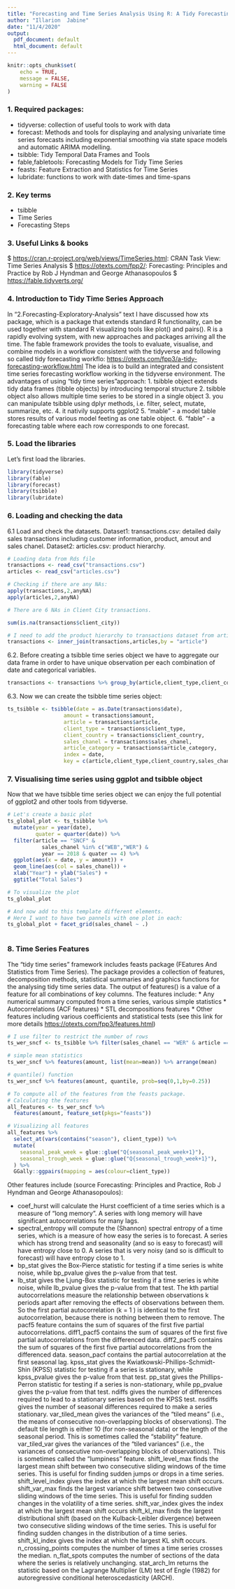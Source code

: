---
title: "Forecasting and Time Series Analysis Using R: A Tidy Forecasting Exploratory Analysis"
author: "Illarion  Jabine"
date: "11/4/2020"
output:
  pdf_document: default
  html_document: default
---

```{r setup, include=FALSE}
knitr::opts_chunk$set(
	echo = TRUE,
	message = FALSE,
	warning = FALSE
)
```


### 1. Required packages:

* tidyverse: collection of useful tools to work with data
* forecast: Methods and tools for displaying and analysing univariate time series forecasts including exponential smoothing via state space models and automatic ARIMA modelling.
* tsibble: Tidy Temporal Data Frames and Tools
* fable,fabletools: Forecasting Models for Tidy Time Series
* feasts: Feature Extraction and Statistics for Time Series
* lubridate: functions to work with date-times and time-spans


### 2. Key terms
 * tsibble 
 * Time Series
 * Forecasting Steps

### 3. Useful Links & books
 $ <https://cran.r-project.org/web/views/TimeSeries.html>: CRAN Task View: Time Series Analysis
 $ <https://otexts.com/fpp2/>: Forecasting: Principles and Practice by Rob J Hyndman and George Athanasopoulos
 $ <https://fable.tidyverts.org/>
 
### 4. Introduction to Tidy Time Series Approach

In "2.Forecasting-Exploratory-Analysis" text I have discussed how xts package, which is a package that extends standard R functionality, can be used together with standard R visualizing tools like plot() and pairs().
R is a rapidly evolving system, with new approaches and packages arriving all the time.
The fable framework provides the tools to evaluate, visualise, and combine models in a workflow consistent with the tidyverse and following so called tidy forecasting workflo: <https://otexts.com/fpp3/a-tidy-forecasting-workflow.html>
The idea is to build an integrated and consistent time series forecasting workflow working in the tidyverse environment. 
The advantages of using "tidy time series"approach:
 1. tsibble object extends tidy data frames (tibble objects) by introducing temporal structure
 2. tsibble object also allows multiple time series to be stored in a single object
 3. you can manipulate tsibble using dplyr methods, i.e. filter, select, mutate, summarize, etc.
 4. it nativily supports ggplot2
 5. "mable" - a model table stores results of various model feeting as one table object.
 6. "fable" - a forecasting table where each row corresponds to one forecast. 

### 5. Load the libraries
Let's first load the libraries.
```{r loading packages, message=FALSE, warning=FALSE}
library(tidyverse)
library(fable)
library(forecast)
library(tsibble)
library(lubridate)
```

### 6. Loading and checking the data

 6.1 Load and check the datasets.
  Dataset1: transactions.csv: detailed daily sales transactions including customer   information, product, amout and sales chanel.
  Dataset2: articles.csv: product hierarchy.
 
```{r load the data and pre-process them}
# Loading data from Rds file
transactions <- read_csv("transactions.csv")
articles <- read_csv("articles.csv")

# Checking if there are any NAs:
apply(transactions,2,anyNA)
apply(articles,2,anyNA)

# There are 6 NAs in Client City transactions. 

sum(is.na(transactions$client_city))

# I need to add the product hierarchy to transactions dataset from articles dataset:
transactions <- inner_join(transactions,articles,by = "article")

```

 6.2. Before creating a tsibble time series object we have to aggregate our data frame in order to have unique observation per each combination of date and categorical variables.
 
```{r aggregating transactions}
transactions <- transactions %>% group_by(article,client_type,client_country,sales_chanel,article_category,date) %>% summarise(amount = sum(amount))

```

 6.3. Now we can create the tsibble time series object:
 
```{r creating tsibble time series object}
ts_tsibble <- tsibble(date = as.Date(transactions$date), 
                  amount = transactions$amount, 
                  article = transactions$article, 
                  client_type = transactions$client_type, 
                  client_country = transactions$client_country, 
                  sales_chanel = transactions$sales_chanel, 
                  article_category = transactions$article_category,
                  index = date,
                  key = c(article,client_type,client_country,sales_chanel,article_category))
```

### 7. Visualising time series using ggplot and tsibble object

Now that we have tsibble time series object we can enjoy the full potential of  ggplot2 and other tools from tidyverse.

```{r}
# Let's create a basic plot
ts_global_plot <- ts_tsibble %>%
  mutate(year = year(date), 
         quater = quarter(date)) %>%
  filter(article == "SNCF" & 
           sales_chanel %in% c("WEB","WER") & 
           year == 2018 & quater == 4) %>%
  ggplot(aes(x = date, y = amount)) +
  geom_line(aes(col = sales_chanel)) +
  xlab("Year") + ylab("Sales") +
  ggtitle("Total Sales")

# To visualize the plot
ts_global_plot

# And now add to this template different elements.
# Here I want to have two pannels with one plot in each:
ts_global_plot + facet_grid(sales_chanel ~ .)
  
```

### 8. Time Series Features

The "tidy time series" framework includes feasts package (FEatures And Statistics from Time Series). The package provides a collection of features, decomposition methods, statistical summaries and graphics functions for the analysing tidy time series data. The output of features() is a value of a feature for all combinations of key columns.
The features include:
 * Any numerical summary computed from a time series, various simple statistics
 * Autocorrelations (ACF features)
 * STL decompositions features
 * Other features including various coefficients and statistical tests (see this link for more details <https://otexts.com/fpp3/features.html>)

```{r time series features}
# I use filter to restrict the number of rows
ts_wer_sncf <- ts_tsibble %>% filter(sales_chanel == "WER" & article == "SNCF")

# simple mean statistics
ts_wer_sncf %>% features(amount, list(mean=mean)) %>% arrange(mean)

# quantile() function
ts_wer_sncf %>% features(amount, quantile, prob=seq(0,1,by=0.25))

# To compute all of the features from the feasts package.
# Calculating the features
all_features <- ts_wer_sncf %>%
  features(amount, feature_set(pkgs="feasts"))

# Visualizing all features
all_features %>%
  select_at(vars(contains("season"), client_type)) %>%
  mutate(
    seasonal_peak_week = glue::glue("Q{seasonal_peak_week+1}"),
    seasonal_trough_week = glue::glue("Q{seasonal_trough_week+1}"),
  ) %>%
  GGally::ggpairs(mapping = aes(colour=client_type))
```
Other features include (source Forecasting: Principles and Practice, Rob J Hyndman and George Athanasopoulos):

* coef_hurst will calculate the Hurst coefficient of a time series which is a measure of “long memory”. A series with long memory will have significant autocorrelations for many lags.
* spectral_entropy will compute the (Shannon) spectral entropy of a time series, which is a measure of how easy the series is to forecast. A series which has strong trend and seasonality (and so is easy to forecast) will have entropy close to 0. A series that is very noisy (and so is difficult to forecast) will have entropy close to 1.
* bp_stat gives the Box-Pierce statistic for testing if a time series is white noise, while bp_pvalue gives the p-value from that test. 
* lb_stat gives the Ljung-Box statistic for testing if a time series is white noise, while lb_pvalue gives the p-value from that test. 
The kth partial autocorrelations measure the relationship between observations k periods apart after removing the effects of observations between them. So the first partial autocorrelation (k = 1 ) is identical to the first autocorrelation, because there is nothing between them to remove. The pacf5 feature contains the sum of squares of the first five partial autocorrelations.
diff1_pacf5 contains the sum of squares of the first five partial autocorrelations from the differenced data.
diff2_pacf5 contains the sum of squares of the first five partial autocorrelations from the differenced data.
season_pacf contains the partial autocorrelation at the first seasonal lag.
kpss_stat gives the Kwiatkowski-Phillips-Schmidt-Shin (KPSS) statistic for testing if a series is stationary, while kpss_pvalue gives the p-value from that test.
pp_stat gives the Phillips-Perron statistic for testing if a series is non-stationary, while pp_pvalue gives the p-value from that test.
ndiffs gives the number of differences required to lead to a stationary series based on the KPSS test. 
nsdiffs gives the number of seasonal differences required to make a series stationary.
var_tiled_mean gives the variances of the “tiled means” (i.e., the means of consecutive non-overlapping blocks of observations). The default tile length is either 10 (for non-seasonal data) or the length of the seasonal period. This is sometimes called the “stability” feature.
var_tiled_var gives the variances of the “tiled variances” (i.e., the variances of consecutive non-overlapping blocks of observations). This is sometimes called the “lumpiness” feature.
shift_level_max finds the largest mean shift between two consecutive sliding windows of the time series. This is useful for finding sudden jumps or drops in a time series.
shift_level_index gives the index at which the largest mean shift occurs.
shift_var_max finds the largest variance shift between two consecutive sliding windows of the time series. This is useful for finding sudden changes in the volatility of a time series.
shift_var_index gives the index at which the largest mean shift occurs
shift_kl_max finds the largest distributional shift (based on the Kulback-Leibler divergence) between two consecutive sliding windows of the time series. This is useful for finding sudden changes in the distribution of a time series.
shift_kl_index gives the index at which the largest KL shift occurs.
n_crossing_points computes the number of times a time series crosses the median.
n_flat_spots computes the number of sections of the data where the series is relatively unchanging.
stat_arch_lm returns the statistic based on the Lagrange Multiplier (LM) test of Engle (1982) for autoregressive conditional heteroscedasticity (ARCH).
